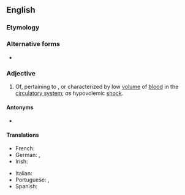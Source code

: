 ==English==

===Etymology===
{{prefix|en|hypo|volemic}}

===Alternative forms===
* {{alter|en|hypovolaemic|hypovolæmic}}

===Adjective===
{{en-adj|-}}

# Of, pertaining to {{l|en|hypovolemia}}, or characterized by low [[volume]] of [[blood]] in the [[circulatory system]]; ''as'' hypovolemic [[shock]].

====Antonyms====
* {{l|en|hypervolemic}}

====Translations====
{{trans-top|of, pertaining to, or characterized by low volume of blood in the circulatory system}}
* French: {{t+|fr|hypovolémique}}
* German: {{t|de|hypovoläm}}, {{t|de|hypovolämisch}}
* Irish: {{t|ga|hipeavoiléimeach}}
{{trans-mid}}
* Italian: {{t|it|ipovolemico}}
* Portuguese: {{t|pt|hipovolémico}} {{qualifier|Portugal}}, {{t|pt|hipovolêmico}} {{qualifier|Brazil}}
* Spanish: {{t|es|hipovolémico}}
{{trans-bottom}}